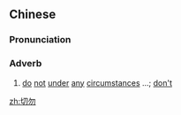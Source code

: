 ==Chinese==
{{zh-forms}}

===Pronunciation===
{{zh-pron
|m=qièwù
|c=cit3 mat6
|cat=adv
}}

===Adverb===
{{zh-adv}}

# {{lb|zh|literary}} [[do]] [[not]] [[under]] [[any]] [[circumstances]] ...; [[don't]]
#: {{zh-x|請 切勿 將 手指 伸入 籠 中。|Please '''do not''' poke your fingers through the cage.}}

[[zh:切勿]]